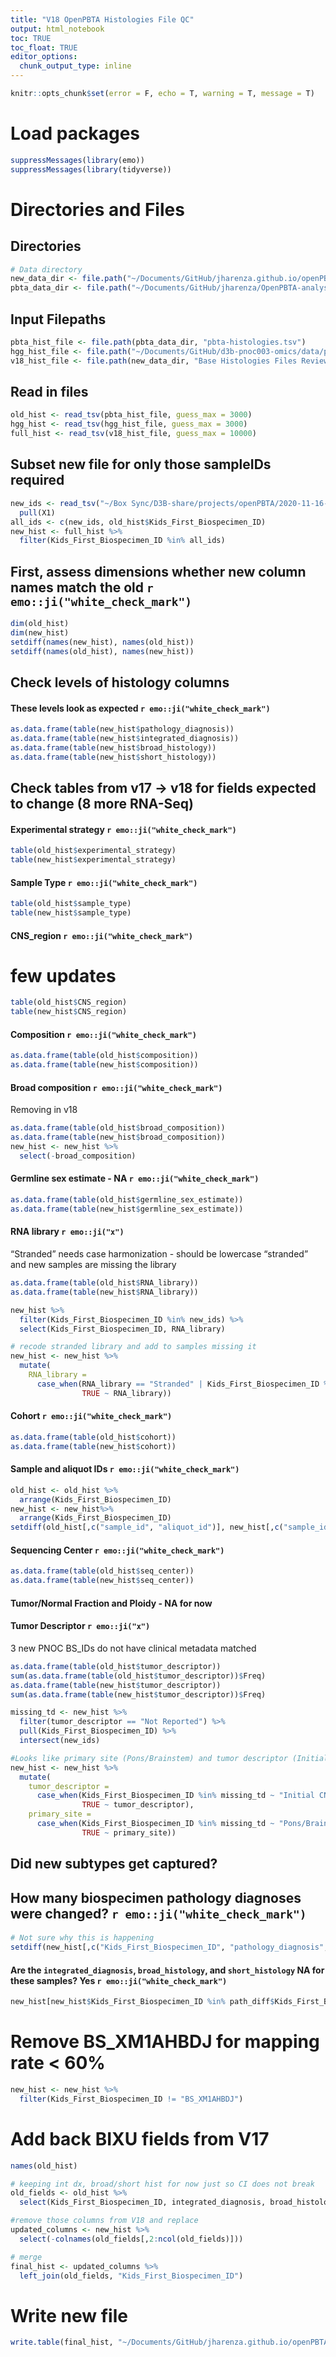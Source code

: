 ```yaml
---
title: "V18 OpenPBTA Histologies File QC"
output: html_notebook    
toc: TRUE
toc_float: TRUE
editor_options: 
  chunk_output_type: inline
---
```

```r
knitr::opts_chunk$set(error = F, echo = T, warning = T, message = T)
```


# Load packages
```r
suppressMessages(library(emo))
suppressMessages(library(tidyverse))

```

# Directories and Files
## Directories
```r
# Data directory
new_data_dir <- file.path("~/Documents/GitHub/jharenza.github.io/openPBTA-notebooks/V18-histologies-QC/data/")
pbta_data_dir <- file.path("~/Documents/GitHub/jharenza/OpenPBTA-analysis/data/release-v17-20200908")
```

## Input Filepaths
```r
pbta_hist_file <- file.path(pbta_data_dir, "pbta-histologies.tsv")
hgg_hist_file <- file.path("~/Documents/GitHub/d3b-pnoc003-omics/data/pbta-histologies.tsv")
v18_hist_file <- file.path(new_data_dir, "Base Histologies Files Review 20201116.tsv")
```
## Read in files
```r
old_hist <- read_tsv(pbta_hist_file, guess_max = 3000)
hgg_hist <- read_tsv(hgg_hist_file, guess_max = 3000)
full_hist <- read_tsv(v18_hist_file, guess_max = 10000)
```
## Subset new file for only those sampleIDs required
```r
new_ids <- read_tsv("~/Box Sync/D3B-share/projects/openPBTA/2020-11-16-new-rna-seq.txt", col_names = F) %>%
  pull(X1)
all_ids <- c(new_ids, old_hist$Kids_First_Biospecimen_ID)
new_hist <- full_hist %>%
  filter(Kids_First_Biospecimen_ID %in% all_ids)
```

## First, assess dimensions whether new column names match the old `r emo::ji("white_check_mark")`
```r
dim(old_hist)
dim(new_hist)
setdiff(names(new_hist), names(old_hist))
setdiff(names(old_hist), names(new_hist))
```

## Check levels of histology columns
#### These levels look as expected `r emo::ji("white_check_mark")`
```r
as.data.frame(table(new_hist$pathology_diagnosis))
as.data.frame(table(new_hist$integrated_diagnosis))
as.data.frame(table(new_hist$broad_histology))
as.data.frame(table(new_hist$short_histology))
```
## Check tables from v17 -> v18 for fields expected to change (8 more RNA-Seq)
#### Experimental strategy `r emo::ji("white_check_mark")`
```r
table(old_hist$experimental_strategy)
table(new_hist$experimental_strategy)
```

#### Sample Type `r emo::ji("white_check_mark")`
```r
table(old_hist$sample_type)
table(new_hist$sample_type)
```
#### CNS_region `r emo::ji("white_check_mark")`
# few updates
```r
table(old_hist$CNS_region)
table(new_hist$CNS_region)
```

#### Composition `r emo::ji("white_check_mark")`
```r
as.data.frame(table(old_hist$composition))
as.data.frame(table(new_hist$composition))
```
#### Broad composition `r emo::ji("white_check_mark")`
Removing in v18
```r
as.data.frame(table(old_hist$broad_composition))
as.data.frame(table(new_hist$broad_composition))
new_hist <- new_hist %>%
  select(-broad_composition)
```
#### Germline sex estimate - NA `r emo::ji("white_check_mark")`
```r
as.data.frame(table(old_hist$germline_sex_estimate))
as.data.frame(table(new_hist$germline_sex_estimate))
```
#### RNA library `r emo::ji("x")`
"Stranded" needs case harmonization - should be lowercase "stranded" and new samples are missing the library
```r
as.data.frame(table(old_hist$RNA_library))
as.data.frame(table(new_hist$RNA_library))

new_hist %>%
  filter(Kids_First_Biospecimen_ID %in% new_ids) %>%
  select(Kids_First_Biospecimen_ID, RNA_library)

# recode stranded library and add to samples missing it
new_hist <- new_hist %>%
  mutate(
    RNA_library = 
      case_when(RNA_library == "Stranded" | Kids_First_Biospecimen_ID %in% new_ids ~ "stranded", 
                TRUE ~ RNA_library))
```
#### Cohort `r emo::ji("white_check_mark")`
```r
as.data.frame(table(old_hist$cohort))
as.data.frame(table(new_hist$cohort))
```
#### Sample and aliquot IDs `r emo::ji("white_check_mark")`
```r
old_hist <- old_hist %>%
  arrange(Kids_First_Biospecimen_ID)
new_hist <- new_hist%>%
  arrange(Kids_First_Biospecimen_ID)
setdiff(old_hist[,c("sample_id", "aliquot_id")], new_hist[,c("sample_id", "aliquot_id")])
```
#### Sequencing Center `r emo::ji("white_check_mark")`
```r
as.data.frame(table(old_hist$seq_center))
as.data.frame(table(new_hist$seq_center))
```
#### Tumor/Normal Fraction and Ploidy - NA for now

#### Tumor Descriptor `r emo::ji("x")`
3 new PNOC BS_IDs do not have clinical metadata matched
```r
as.data.frame(table(old_hist$tumor_descriptor))
sum(as.data.frame(table(old_hist$tumor_descriptor))$Freq)
as.data.frame(table(new_hist$tumor_descriptor))
sum(as.data.frame(table(new_hist$tumor_descriptor))$Freq)

missing_td <- new_hist %>%
  filter(tumor_descriptor == "Not Reported") %>%
  pull(Kids_First_Biospecimen_ID) %>%
  intersect(new_ids)

#Looks like primary site (Pons/Brainstem) and tumor descriptor (Initial CNS Tumor) is missing for these 3 samples - add back
new_hist <- new_hist %>%
  mutate(
    tumor_descriptor = 
      case_when(Kids_First_Biospecimen_ID %in% missing_td ~ "Initial CNS Tumor", 
                TRUE ~ tumor_descriptor),
    primary_site = 
      case_when(Kids_First_Biospecimen_ID %in% missing_td ~ "Pons/Brainstem",
                TRUE ~ primary_site))
```

## Did new subtypes get captured?

## How many biospecimen pathology diagnoses were changed? `r emo::ji("white_check_mark")`
#### 
```r
# Not sure why this is happening
setdiff(new_hist[,c("Kids_First_Biospecimen_ID", "pathology_diagnosis", "cohort")], old_hist[,c("Kids_First_Biospecimen_ID", "pathology_diagnosis", "cohort")])
```
#### Are the `integrated_diagnosis`, `broad_histology`, and `short_histology` NA for these samples? Yes `r emo::ji("white_check_mark")`
```r
new_hist[new_hist$Kids_First_Biospecimen_ID %in% path_diff$Kids_First_Biospecimen_ID,c("Kids_First_Biospecimen_ID", "pathology_diagnosis", "integrated_diagnosis", "broad_histology", "short_histology", "cohort")]
```

# Remove BS_XM1AHBDJ for mapping rate < 60%
```r
new_hist <- new_hist %>%
  filter(Kids_First_Biospecimen_ID != "BS_XM1AHBDJ")
```

# Add back BIXU fields from V17
```r
names(old_hist)

# keeping int dx, broad/short hist for now just so CI does not break
old_fields <- old_hist %>%
  select(Kids_First_Biospecimen_ID, integrated_diagnosis, broad_histology, short_histology, germline_sex_estimate, normal_fraction, tumor_fraction, tumor_ploidy)

#remove those columns from V18 and replace
updated_columns <- new_hist %>%
  select(-colnames(old_fields[,2:ncol(old_fields)]))

# merge
final_hist <- updated_columns %>%
  left_join(old_fields, "Kids_First_Biospecimen_ID")
```

# Write new file
```r
write.table(final_hist, "~/Documents/GitHub/jharenza.github.io/openPBTA-notebooks/V18-histologies-QC/output/pbta-histologies.tsv", sep = "\t", quote = F, col.names = T, row.names = F)
```